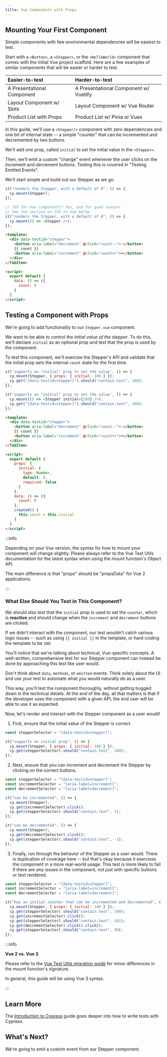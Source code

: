 ```yaml
---
title: Vue Components with Props
---
```


## Mounting Your First Component

Simple components with few environmental dependencies will be easiest to test.

Start with a `<Button>`, a `<Stepper>`, or the `<HelloWorld>` component that
comes with the initial Vue project scaffold. Here are a few examples of similar
components that will be easier or harder to test.

| Easier-to-test             | Harder-to-test                        |
| :------------------------- | :------------------------------------ |
| A Presentational Component | A Presentational Component w/ Vuetify |
| Layout Component w/ Slots  | Layout Component w/ Vue Router        |
| Product List with Props    | Product List w/ Pinia or Vuex         |

In this guide, we'll use a `<Stepper/>` component with zero dependencies and one
bit of internal state -- a simple "counter" that can be incremented and
decremented by two buttons.

We'll add one prop, called `initial` to set the initial value in the
`<Stepper>`.

Then, we'll emit a custom "change" event whenever the user clicks on the
increment and decrement buttons. Testing this is covered in
"Testing Emitted Events".

We'll start simple and build out our Stepper as we go.

<Tabs>
<TabItem value="Stepper.cy.js" active>

```js
it("renders the Stepper, with a default of 0", () => {
  cy.mount(Stepper);
});
```

</TabItem>
<TabItem value="Stepper.cy.jsx (With JSX)" active>

```js
// JSX for Vue components? Yes, and for good reason!
// See the section on JSX in Vue below
it("renders the Stepper, with a default of 0", () => {
  cy.mount(() => <Stepper />);
});
```

</TabItem>
<TabItem value="Stepper.vue">

```html
<template>
  <div data-testid="stepper">
    <button aria-label="decrement" @click="count--">-</button>
    {{ count }}
    <button aria-label="increment" @click="count++">+</button>
  </div>
</TabItem>

<script>
  export default {
    data: () => ({
      count: 0
    }
  }
</script>
```

</TabItem>
</Tabs>

## Testing a Component with Props

We're going to add functionality to our `Stepper.vue` component.

We want to be able to control the _initial value of the stepper_. To do this,
we'll declare `initial` as an optional prop and test that the prop is used by
the component.

To test this component, we'll exercise the Stepper's API and validate that the
initial prop sets the internal `count` state for the first time.

<Tabs>
<TabItem value="Stepper.cy.js" active>

```js
it('supports an "initial" prop to set the value', () => {
  cy.mount(Stepper, { props: { initial: 100 } });
  cy.get("[data-testid=stepper]").should("contain.text", 100);
});
```

</TabItem>
<TabItem value="Stepper.cy.jsx (With JSX)" active>

```js
it('supports an "initial" prop to set the value', () => {
  cy.mount(() => <Stepper initial={100} />);
  cy.get("[data-testid=stepper]").should("contain.text", 100);
});
```

</TabItem>
<TabItem value="Stepper.vue">

```html
<template>
  <div data-testid="stepper">
    <button aria-label="decrement" @click="count--">-</button>
    {{ count }}
    <button aria-label="increment" @click="count++">+</button>
  </div>
</TabItem>

<script>
  export default {
    props: {
      initial: {
        type: Number,
        default: 0,
        required: false
      }
    },
    data: () => ({
      count: 0
    },
    created() {
      this.count = this.initial
    }
  }
</script>
```

</TabItem>
</Tabs>

:::info

Depending on your Vue version, the syntax for how to mount your component will
change slightly. Please always refer to the Vue Test Utils documentation for the
latest syntax when using the mount function's Object API.

The main difference is that "props" should be "propsData" for Vue 2
applications.

:::

### What Else Should You Test in This Component?

We should also test that the `initial` prop is used to set the `counter`, which
is **reactive** and should change when the `increment` and `decrement` buttons
are clicked.

If we didn't interact with the component, our test wouldn't catch various logic
issues -- such as using `{{ initial }}` in the template, or hard-coding the
template to be `100`.

<alert type="info">

You'll notice that we're talking about technical, Vue-specific concepts. A
well-written, comprehensive test for our Stepper component can instead be done
by approaching this test like user would.

Don't think about `data`, `methods`, or `emitted` events. Think solely about the
UI and use your test to automate what you would naturally do as a user.

This way, you'll test the component thoroughly, without getting bogged down in
the technical details. At the end of the day, all that matters is that if the
developer uses the component with a given API, the end user will be able to use
it as expected.

</alert>

Now, let's render and interact with the Stepper component as a user would!

1. First, ensure that the initial value of the Stepper is correct

<Tabs>
<TabItem value="Stepper.cy.js" active>

```js
const stepperSelector = "[data-testid=stepper]";

it("supports an initial prop", () => {
  cy.mount(Stepper, { props: { initial: 100 } });
  cy.get(stepperSelector).should("contain.text", 100);
});
```

</TabItem>
</Tabs>

2. Next, ensure that you can increment and decrement the Stepper by clicking on
   the correct buttons.

<Tabs>
<TabItem value="Stepper.cy.js" active>

```js
const stepperSelector = "[data-testid=stepper]";
const incrementSelector = "[aria-label=increment]";
const decrementSelector = "[aria-label=decrement]";

it("can be incremented", () => {
  cy.mount(Stepper);
  cy.get(incrementSelector).click();
  cy.get(stepperSelector).should("contain.text", 1);
});

it("can be decremented", () => {
  cy.mount(Stepper);
  cy.get(decrementSelector).click();
  cy.get(stepperSelector).should("contain.text", -1);
});
```

</TabItem>
</Tabs>

3. Finally, run through the behavior of the Stepper as a user would. There is
   duplication of coverage here -- but that's okay because it exercises the
   component in a more real-world usage. This test is more likely to fail if
   there are _any_ issues in the component, not just with specific buttons or
   text rendered.

<Tabs>
<TabItem value="Stepper.cy.js" active>

```js
const stepperSelector = "[data-testid=stepper]";
const incrementSelector = "[aria-label=increment]";
const decrementSelector = "[aria-label=decrement]";

it("has an initial counter that can be incremented and decremented", () => {
  cy.mount(Stepper, { props: { initial: 100 } });
  cy.get(stepperSelector).should("contain.text", 100);
  cy.get(incrementSelector).click();
  cy.get(stepperSelector).should("contain.text", 101);
  cy.get(decrementSelector).click().click();
  cy.get(stepperSelector).should("contain.text", 99);
});
```

</TabItem>
</Tabs>

:::info

**Vue 2 vs. Vue 3**

Please refer to the
[Vue Test Utils migration guide](https://test-utils.vuejs.org/migration/) for
minor differences in the mount function's signature.

In general, this guide will be using Vue 3 syntax.

:::

## Learn More

The [Introduction to Cypress](/guides/core-concepts/introduction-to-cypress)
guide goes deeper into how to write tests with Cypress.

## What's Next?

We're going to emit a custom event from our Stepper component.
